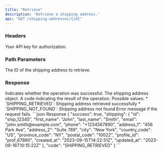 ```yaml
---
title: "Retrieve"
description: 'Retrieve a shipping address.'
api: "GET /shipping-addresses/{id}"
---
```


### Headers

<ParamField header="authorization" type="string" required>
  Your API key for authorization.
</ParamField>

### Path Parameters

<ParamField path="id" type="string" required>
  The ID of the shipping address to retrieve.
</ParamField>

### Response

<ResponseField name="success" type="boolean">
  Indicates whether the operation was successful.
</ResponseField>

<ResponseField name="shipping" type="object">
  The shipping address object.
</ResponseField>

<ResponseField name="code" type="string">
  A code indicating the result of the operation. Possible values:
  * `SHIPPING_RETRIEVED`: Shipping address retrieved successfully
  * `SHIPPING_NOT_FOUND`: Shipping address not found
</ResponseField>

<ResponseField name="error" type="string">
  Error message if the request fails.
</ResponseField>

<ResponseExample>
  ```json Response
  {
    "success": true,
    "shipping": {
      "id": "ship_12345",
      "first_name": "John",
      "last_name": "Smith",
      "email": "john.smith@example.com",
      "phone": "+1234567890",
      "address_1": "456 Park Ave",
      "address_2": "Suite 789",
      "city": "New York",
      "country_code": "US",
      "province_code": "NY",
      "postal_code": "10022",
      "profile_id": "prof_67890",
      "created_at": "2023-09-15T14:22:31Z",
      "updated_at": "2023-09-16T10:15:22Z"
    },
    "code": "SHIPPING_RETRIEVED"
  }
  ```
</ResponseExample>